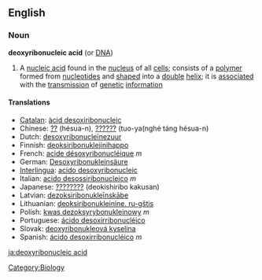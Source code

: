 ==English==
===Noun===
'''deoxyribonucleic acid'''  (or [[DNA]])
{{wikipediapar|DNA}}
#A [[nucleic acid]] found in the [[nucleus]] of all [[cell]]s; consists of a [[polymer]] formed from [[nucleotide]]s and [[shaped]] into a [[double]] [[helix]]; it is [[associated]] with the [[transmission]] of [[genetic]] [[information]]

====Translations====

*[[Catalan]]: [[àcid desoxiribonucleic]]
*Chinese: [[??]] (hésua-n), [[??????]] (tuo-ya(nghé táng hésua-n)
*Dutch: [[desoxyribonucleïnezuur]]
*Finnish: [[deoksiribonukleiinihappo]]
*French: [[acide désoxyribonucléique]] ''m''
*German: [[Desoxyribonukleinsäure]]
*[[Interlingua]]: [[acido desoxyribonucleic]]
*Italian: [[acido desossiribonucleico]] ''m''
*Japanese: [[????????]] (deokishiribo kakusan)
*Latvian: [[dezoksiribonukleīnskābe]]
*Lithuanian: [[deoksiribonukleinine. ru-gštis]]
*Polish: [[kwas dezoksyrybonukleinowy]] ''m''
*Portuguese: [[ácido desoxirribonucléico]]
*Slovak: [[deoxyribonukleová kyselina]] <!--query gender: this page has ''n'' but page for DNA had ''f''-->
*Spanish: [[ácido desoxirribonucléico]] ''m''
[[Category:Biology]]

[[ja:deoxyribonucleic acid]]